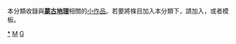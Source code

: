 {{Catnav|頁面分類|地理|地理小作品|亚洲地理小作品}}
{{Catnav|頁面分類|地理|各大洲地理|亚洲地理|亚洲地理小作品}}
{{Catnav|頁面分類|地理|各國地理|蒙古地理}}
{{Catnav|頁面分類|各種主題的頁面分類|按國家分類|各國地理|蒙古地理}}
{{hidden category}}
{{WPSS-cat}}
本分類收錄與'''[[蒙古地理|蒙古地理]]'''相關的[[Wikipedia:小作品|小作品]]。若要將條目加入本分類下，請加入'''{{tl|Mongolia-geo-stub}}'''，或者'''{{tl|蒙古地理小作品}}'''模板。

[[Category:蒙古国地理|*]]
[[Category:亚洲地理小作品|M]]
[[Category:蒙古国小作品|G]]
